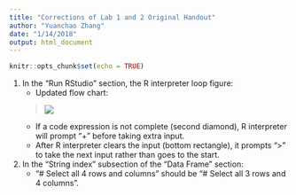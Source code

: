 ```yaml
---
title: "Corrections of Lab 1 and 2 Original Handout"
author: "Yuanchao Zhang"
date: "1/14/2018"
output: html_document
---
```


```r
knitr::opts_chunk$set(echo = TRUE)
```

1. In the "Run RStudio" section, the R interpreter loop figure:
    + Updated flow chart: 
    
    > ![](rInterpreterLoop.png)
    
    + If a code expression is not complete (second diamond), R interpreter will prompt "+" before taking extra input.
    + After R interpreter clears the input (bottom rectangle), it prompts ">" to take the next input rather than goes to the start.

2. In the "String index" subsection of the "Data Frame" section:
    + "# Select all 4 rows and columns" should be "# Select all 3 rows and 4 columns".
